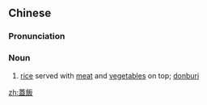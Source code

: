 {{also|盖饭}}
==Chinese==
{{zh-forms|s=盖饭}}

===Pronunciation===
{{zh-pron
|m=gàifàn
|cat=n
}}

===Noun===
{{zh-noun}}

# [[rice]] served with [[meat]] and [[vegetables]] on top; [[donburi]]

[[zh:蓋飯]]